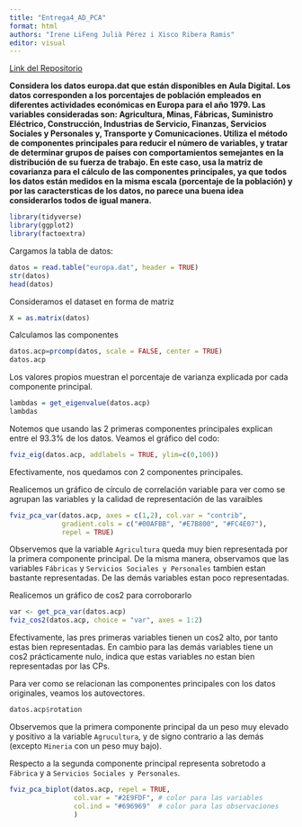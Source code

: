 ```yaml
---
title: "Entrega4_AD_PCA"
format: html
authors: "Irene LiFeng Julià Pérez i Xisco Ribera Ramis"
editor: visual
---
```


[Link del Repositorio](https://github.com/IreneJulia/Entrega4_AD_PCA)

**Considera los datos europa.dat que están disponibles en Aula Digital. Los datos corresponden a los porcentajes de población empleados en diferentes actividades económicas en Europa para el año 1979. Las variables consideradas son: Agricultura, Minas, Fábricas, Suministro Eléctrico, Construcción, Industrias de Servicio, Finanzas, Servicios Sociales y Personales y, Transporte y Comunicaciones. Utiliza el método de componentes principales para reducir el número de variables, y tratar de determinar grupos de países con comportamientos semejantes en la distribución de su fuerza de trabajo. En este caso, usa la matriz de covarianza para el cálculo de las componentes principales, ya que todos los datos están medidos en la misma escala (porcentaje de la población) y por las caractersticas de los datos, no parece una buena idea considerarlos todos de igual manera.**

```r
library(tidyverse)
library(ggplot2)
library(factoextra)
```

Cargamos la tabla de datos:

```r
datos = read.table("europa.dat", header = TRUE)
str(datos)
head(datos)
```



Consideramos el dataset en forma de matriz

```r
X = as.matrix(datos)
```



Calculamos las componentes

```r
datos.acp=prcomp(datos, scale = FALSE, center = TRUE)
datos.acp
```
Los valores propios muestran el porcentaje de varianza explicada por cada componente principal.


```r
lambdas = get_eigenvalue(datos.acp)
lambdas
```

Notemos que usando las 2 primeras componentes principales explican entre el 93.3% de los datos. Veamos el gráfico del codo:

```r
fviz_eig(datos.acp, addlabels = TRUE, ylim=c(0,100))
```

Efectivamente, nos quedamos con 2 componentes principales.


Realicemos un gráfico de círculo de correlación variable para ver como se agrupan las variables y la calidad de representación de las varaibles 

```r
fviz_pca_var(datos.acp, axes = c(1,2), col.var = "contrib",
             gradient.cols = c("#00AFBB", "#E7B800", "#FC4E07"),
             repel = TRUE)
```

Observemos que la variable `Agricultura` queda muy bien representada por la primera componente principal. De la misma manera, observamos que las variables `Fábricas` y `Servicios Sociales y Personales` tambien estan bastante representadas. De las demás variables estan poco representadas.

Realicemos un gráfico de cos2 para corroborarlo

```r
var <- get_pca_var(datos.acp)
fviz_cos2(datos.acp, choice = "var", axes = 1:2)
```

Efectivamente, las pres primeras variables tienen un cos2 alto, por tanto estas bien representadas. En cambio para las demás variables tiene un cos2 prácticamente nulo, indica que estas variables no estan bien representadas por las CPs.

Para ver como se relacionan las componentes principales con los datos originales, veamos los autovectores.

```r
datos.acp$rotation
```

Observemos que la primera componente principal da un peso muy elevado y positivo a la variable `Agrucultura`, y de signo contrario a las demás (excepto `Mineria`  con un peso muy bajo).

Respecto a la segunda componente principal representa sobretodo a `Fábrica` y a `Servicios Sociales y Personales`.

```r
fviz_pca_biplot(datos.acp, repel = TRUE,
                col.var = "#2E9FDF", # color para las variables
                col.ind = "#696969"  # color para las observaciones
                )
```


